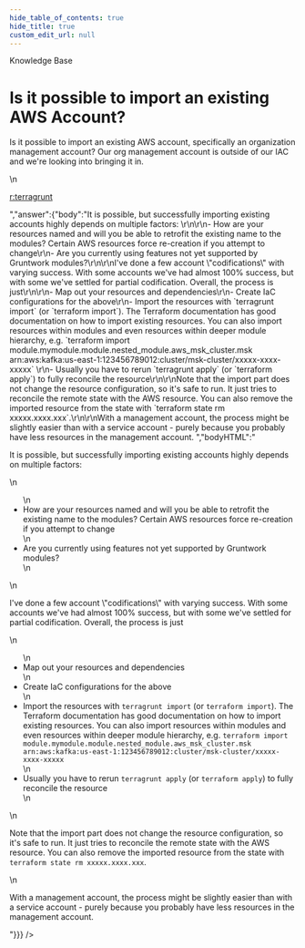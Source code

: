 ```yaml
---
hide_table_of_contents: true
hide_title: true
custom_edit_url: null
---
```



<head>
  <link rel="canonical" href="https://github.com/gruntwork-io/knowledge-base/discussions/332" />
</head>

<CenterLayout>
<span className="searchCategory">Knowledge Base</span>
<h1>Is it possible to import an existing AWS Account?</h1>
<GitHub discussion={{"id":"D_kwDOF8slf84APNE6","number":332,"author":{"login":"umm0n"},"title":"Is it possible to import an existing AWS Account?","body":"Is it possible to import an existing AWS account, specifically an organization management account? Our org management account is outside of our IAC and we're looking into bringing it in.\r\n\r\n[r:terragrunt](https://github.com/gruntwork-io/terragrunt)","bodyHTML":"<p dir=\"auto\">Is it possible to import an existing AWS account, specifically an organization management account? Our org management account is outside of our IAC and we're looking into bringing it in.</p>\n<p dir=\"auto\"><a href=\"https://github.com/gruntwork-io/terragrunt\">r:terragrunt</a></p>","answer":{"body":"It is possible, but successfully importing existing accounts highly depends on multiple factors: \r\n\r\n- How are your resources named and will you be able to retrofit the existing name to the modules? Certain AWS resources force re-creation if you attempt to change\r\n- Are you currently using features not yet supported by Gruntwork modules?\r\n\r\nI've done a few account \"codifications\" with varying success. With some accounts we've had almost 100% success, but with some we've settled for partial codification. Overall, the process is just\r\n\r\n- Map out your resources and dependencies\r\n- Create IaC configurations for the above\r\n- Import the resources with `terragrunt import` (or `terraform import`). The Terraform documentation has good documentation on how to import existing resources. You can also import resources within modules and even resources within deeper module hierarchy, e.g. `terraform import module.mymodule.module.nested_module.aws_msk_cluster.msk arn:aws:kafka:us-east-1:123456789012:cluster/msk-cluster/xxxxx-xxxx-xxxxx` \r\n- Usually you have to rerun `terragrunt apply` (or `terraform apply`) to fully reconcile the resource\r\n\r\nNote that the import part does not change the resource configuration, so it's safe to run. It just tries to reconcile the remote state with the AWS resource. You can also remove the imported resource from the state with `terraform state rm xxxxx.xxxx.xxx`.\r\n\r\nWith a management account, the process might be slightly easier than with a service account - purely because you probably have less resources in the management account. ","bodyHTML":"<p dir=\"auto\">It is possible, but successfully importing existing accounts highly depends on multiple factors:</p>\n<ul dir=\"auto\">\n<li>How are your resources named and will you be able to retrofit the existing name to the modules? Certain AWS resources force re-creation if you attempt to change</li>\n<li>Are you currently using features not yet supported by Gruntwork modules?</li>\n</ul>\n<p dir=\"auto\">I've done a few account \"codifications\" with varying success. With some accounts we've had almost 100% success, but with some we've settled for partial codification. Overall, the process is just</p>\n<ul dir=\"auto\">\n<li>Map out your resources and dependencies</li>\n<li>Create IaC configurations for the above</li>\n<li>Import the resources with <code class=\"notranslate\">terragrunt import</code> (or <code class=\"notranslate\">terraform import</code>). The Terraform documentation has good documentation on how to import existing resources. You can also import resources within modules and even resources within deeper module hierarchy, e.g. <code class=\"notranslate\">terraform import module.mymodule.module.nested_module.aws_msk_cluster.msk arn:aws:kafka:us-east-1:123456789012:cluster/msk-cluster/xxxxx-xxxx-xxxxx</code></li>\n<li>Usually you have to rerun <code class=\"notranslate\">terragrunt apply</code> (or <code class=\"notranslate\">terraform apply</code>) to fully reconcile the resource</li>\n</ul>\n<p dir=\"auto\">Note that the import part does not change the resource configuration, so it's safe to run. It just tries to reconcile the remote state with the AWS resource. You can also remove the imported resource from the state with <code class=\"notranslate\">terraform state rm xxxxx.xxxx.xxx</code>.</p>\n<p dir=\"auto\">With a management account, the process might be slightly easier than with a service account - purely because you probably have less resources in the management account.</p>"}}} />

</CenterLayout>
  

<!-- ##DOCS-SOURCER-START
{
  "sourcePlugin": "github-discussions",
  "hash": "fc43489df890fee640cf5db70af588b8"
}
##DOCS-SOURCER-END -->
